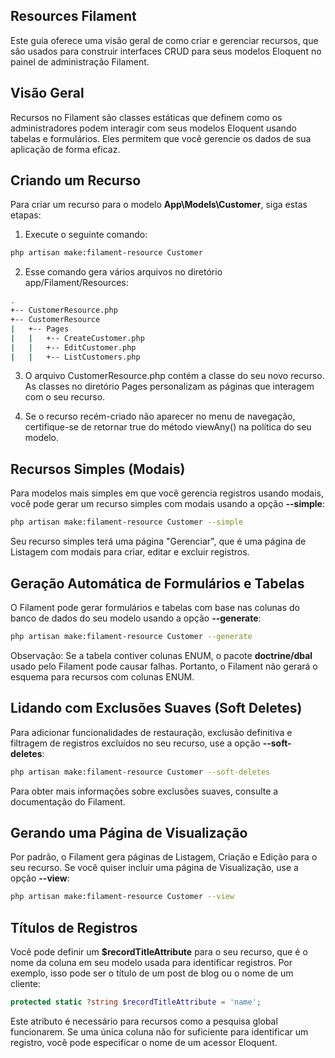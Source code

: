 ## Resources Filament

Este guia oferece uma visão geral de como criar e gerenciar recursos, que são usados para construir interfaces CRUD para seus modelos Eloquent no painel de administração Filament.

## Visão Geral

Recursos no Filament são classes estáticas que definem como os administradores podem interagir com seus modelos Eloquent usando tabelas e formulários. Eles permitem que você gerencie os dados de sua aplicação de forma eficaz.

## Criando um Recurso

Para criar um recurso para o modelo <strong>App\Models\Customer</strong>, siga estas etapas:

1. Execute o seguinte comando:

```bash copy
php artisan make:filament-resource Customer
```
2. Esse comando gera vários arquivos no diretório app/Filament/Resources:

```bash
.
+-- CustomerResource.php
+-- CustomerResource
|   +-- Pages
|   |   +-- CreateCustomer.php
|   |   +-- EditCustomer.php
|   |   +-- ListCustomers.php


```
3. O arquivo CustomerResource.php contém a classe do seu novo recurso. As classes no diretório Pages personalizam as páginas que interagem com o seu recurso.

4. Se o recurso recém-criado não aparecer no menu de navegação, certifique-se de retornar true do método viewAny() na política do seu modelo.

## Recursos Simples (Modais)

Para modelos mais simples em que você gerencia registros usando modais, você pode gerar um recurso simples com modais usando a opção <strong>--simple</strong>:

```bash copy
php artisan make:filament-resource Customer --simple
```
Seu recurso simples terá uma página "Gerenciar", que é uma página de Listagem com modais para criar, editar e excluir registros.

## Geração Automática de Formulários e Tabelas

O Filament pode gerar formulários e tabelas com base nas colunas do banco de dados do seu modelo usando a opção <strong>--generate</strong>:

```bash copy
php artisan make:filament-resource Customer --generate
```
Observação: Se a tabela contiver colunas ENUM, o pacote <strong>doctrine/dbal</strong> usado pelo Filament pode causar falhas. Portanto, o Filament não gerará o esquema para recursos com colunas ENUM.

## Lidando com Exclusões Suaves (Soft Deletes)

Para adicionar funcionalidades de restauração, exclusão definitiva e filtragem de registros excluídos no seu recurso, use a opção <strong>--soft-deletes</strong>:

```bash copy
php artisan make:filament-resource Customer --soft-deletes
```
Para obter mais informações sobre exclusões suaves, consulte a documentação do Filament.

## Gerando uma Página de Visualização

Por padrão, o Filament gera páginas de Listagem, Criação e Edição para o seu recurso. Se você quiser incluir uma página de Visualização, use a opção <strong>--view</strong>:

```bash copy
php artisan make:filament-resource Customer --view
```

## Títulos de Registros

Você pode definir um <strong>$recordTitleAttribute</strong> para o seu recurso, que é o nome da coluna em seu modelo usada para identificar registros. Por exemplo, isso pode ser o título de um post de blog ou o nome de um cliente:

```php copy
protected static ?string $recordTitleAttribute = 'name';
```
Este atributo é necessário para recursos como a pesquisa global funcionarem. Se uma única coluna não for suficiente para identificar um registro, você pode especificar o nome de um acessor Eloquent.
